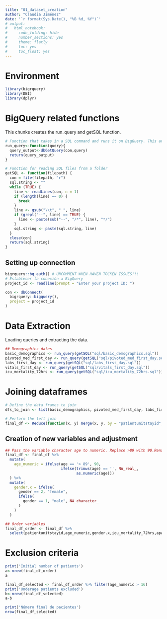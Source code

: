 ```yaml
---
title: "01_dataset_creation"
author: "Claudia Jiménez"
date: '`r format(Sys.Date(), "%B %d, %Y")`'
# output:
#   html_notebook:
#     code_folding: hide
#     number_sections: yes
#     theme: flatly
#     toc: yes
#     toc_float: yes
---
```


# Environment

```r
library(bigrquery)
library(DBI)
library(dplyr)
```

# BigQuery related functions

This chunks creates the run_query and getSQL function.

```r
# Function that takes in a SQL command and runs it on BigQuery. This avoids the connection data in each iteration
run_query<-function(query){
  query_output<-dbGetQuery(con,query)
  return(query_output)
}

# Function for reading SQL files from a folder
getSQL <- function(filepath) {
  con = file(filepath, "r")
  sql.string <- ""
  while (TRUE) {
    line <- readLines(con, n = 1)
    if (length(line) == 0) {
      break
    }
    line <- gsub("\\t", " ", line)
    if (grepl("--", line) == TRUE) {
      line <- paste(sub("--", "/*", line), "*/")
    }
    sql.string <- paste(sql.string, line)
  }
  close(con)
  return(sql.string)
}
```

## Setting up connection

```r
bigrquery::bq_auth() # UNCOMMENT WHEN HAVEN TOCKEN ISSUES!!!
# Establecer la conexión a BigQuery
project_id <- readline(prompt = "Enter your project ID: ")

con <- dbConnect(
  bigrquery::bigquery(),
  project = project_id
)

```


# Data Extraction

Loading queries and extracting the data.

```r
## Demographics dates
basic_demographics <- run_query(getSQL("sql/basic_demographics.sql"))
pivoted_med_first_day <- run_query(getSQL("sql/pivoted_med_first_day.sql"))
labs_first_day <- run_query(getSQL("sql/labs_first_day.sql"))
vitals_first_day <- run_query(getSQL("sql/vitals_first_day.sql"))
icu_mortality_72hrs <- run_query(getSQL("sql/icu_mortality_72hrs.sql"))
```

# Joining dataframes

```r
# Define the data frames to join
dfs_to_join <- list(basic_demographics, pivoted_med_first_day, labs_first_day, vitals_first_day, icu_mortality_72hrs)

# Perform the left join
final_df <- Reduce(function(x, y) merge(x, y, by = "patientunitstayid", all.x = TRUE), dfs_to_join)

```

## Creation of new variables and adjustment

```r
## Pass the variable character age to numeric. Replace >89 with 90.Rename variable gender (1 male, 2 female)
final_df <- final_df %>%
  mutate(
    age_numeric = ifelse(age == '> 89', 90,
                         ifelse(trimws(age) == '', NA_real_,
                                as.numeric(age)))
  ) %>%
  mutate(
    gender.x = ifelse(
      gender == 2, "female",
      ifelse(
        gender == 1, "male", NA_character_
      )
    )
  )

## Order variables
final_df_order <- final_df %>%
  select(patientunitstayid,age_numeric,gender.x,icu_mortality_72hrs,apachescore,icu_los_hours,norepinephrine_mean, norepinephrine_max, norepinephrine_min, epinephrine_mean, epinephrine_max, epinephrine_min, dopamine_mean, dopamine_max, dopamine_min, dobutamine_mean, dobutamine_max, dobutamine_min, phenylephrine_mean, phenylephrine_max, phenylephrine_min, vasopressin_mean, vasopressin_max, vasopressin_min, milrinone_mean, milrinone_max, milrinone_min, heparin_mean, heparin_max, heparin_min, warfarin_mean, warfarin_max, warfarin_min, heartrate_mean, heartrate_max, heartrate_min, respiratoryrate_mean, respiratoryrate_max, respiratoryrate_min, spo2_mean, spo2_max, spo2_min, nibp_systolic_mean, nibp_systolic_max, nibp_systolic_min, nibp_diastolic_mean, nibp_diastolic_max, nibp_diastolic_min, nibp_mean_mean, nibp_mean_max, nibp_mean_min, temperature_mean, temperature_max, temperature_min)

```


# Exclusion criteria

```r
print('Initial number of patients')
a<-nrow(final_df_order)
a

final_df_selected <- final_df_order %>% filter(age_numeric > 16)
print('Underage patients excluded')
b<-nrow(final_df_selected)
a-b

print('Número final de pacientes')
nrow(final_df_selected)
```























